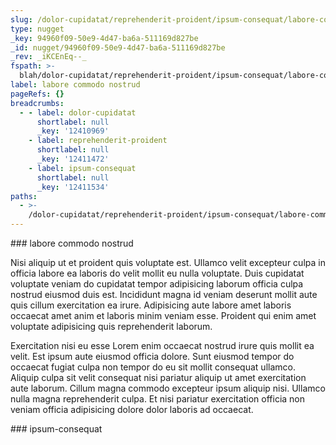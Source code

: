 ```yaml
---
slug: /dolor-cupidatat/reprehenderit-proident/ipsum-consequat/labore-commodo-nostrud
type: nugget
_key: 94960f09-50e9-4d47-ba6a-511169d827be
_id: nugget/94960f09-50e9-4d47-ba6a-511169d827be
_rev: _iKCEnEq--_
fspath: >-
  blah/dolor-cupidatat/reprehenderit-proident/ipsum-consequat/labore-commodo-nostrud.md
label: labore commodo nostrud
pageRefs: {}
breadcrumbs:
  - - label: dolor-cupidatat
      shortlabel: null
      _key: '12410969'
    - label: reprehenderit-proident
      shortlabel: null
      _key: '12411472'
    - label: ipsum-consequat
      shortlabel: null
      _key: '12411534'
paths:
  - >-
    /dolor-cupidatat/reprehenderit-proident/ipsum-consequat/labore-commodo-nostrud
---
```


<NuggetArea>
<Nugget slug="/dolor-cupidatat/reprehenderit-proident/ipsum-consequat/labore-commodo-nostrud" type="nugget" _key="94960f09-50e9-4d47-ba6a-511169d827be" _id="nugget/94960f09-50e9-4d47-ba6a-511169d827be" _rev="_iKCEnEq--_" fspath="blah/dolor-cupidatat/reprehenderit-proident/ipsum-consequat/labore-commodo-nostrud.md" label="labore commodo nostrud" paths="/dolor-cupidatat/reprehenderit-proident/ipsum-consequat/labore-commodo-nostrud">
<NuggetBody>
### labore commodo nostrud

Nisi aliquip ut et proident quis voluptate est. Ullamco velit excepteur culpa in officia labore ea laboris do velit mollit eu nulla voluptate. Duis cupidatat voluptate veniam do cupidatat tempor adipisicing laborum officia culpa nostrud eiusmod duis est. Incididunt magna id veniam deserunt mollit aute quis cillum exercitation ea irure. Adipisicing aute labore amet laboris occaecat amet anim et laboris minim veniam esse. Proident qui enim amet voluptate adipisicing quis reprehenderit laborum.

Exercitation nisi eu esse Lorem enim occaecat nostrud irure quis mollit ea velit. Est ipsum aute eiusmod officia dolore. Sunt eiusmod tempor do occaecat fugiat culpa non tempor do eu sit mollit consequat ullamco. Aliquip culpa sit velit consequat nisi pariatur aliquip ut amet exercitation aute laborum. Cillum magna commodo excepteur ipsum aliquip nisi. Ullamco nulla magna reprehenderit culpa. Et nisi pariatur exercitation officia non veniam officia adipisicing dolore dolor laboris ad occaecat.

</NuggetBody>
<Breadcrumbs>
<Crumbs>
<Crumb _key="12410969" label="dolor-cupidatat" /><Crumb _key="12411472" label="reprehenderit-proident" /><Crumb _key="12411534" label="ipsum-consequat" />
</Crumbs>
</Breadcrumbs>
</Nugget>

<NuggetsInbound>
</NuggetsInbound>
<NuggetsOutbound>
</NuggetsOutbound>
</NuggetArea>
<PassagesInbound>
<Passage direction="inbound" type="passage" _key="12411534" _id="passage/12411534" _rev="_iKCEnEm---" label="ipsum-consequat" passage="ipsum-consequat" fspath="blah/dolor-cupidatat/reprehenderit-proident/ipsum-consequat" paths="/dolor-cupidatat/reprehenderit-proident/ipsum-consequat" slug="/dolor-cupidatat/reprehenderit-proident/ipsum-consequat">
<NuggetBody>
### ipsum-consequat

</NuggetBody>
<Breadcrumbs>
<Crumbs>
<Crumb _key="12410969" label="dolor-cupidatat" /><Crumb _key="12411472" label="reprehenderit-proident" />
</Crumbs>
</Breadcrumbs>
</Passage>

</PassagesInbound>
<PassagesOutbound>
</PassagesOutbound>